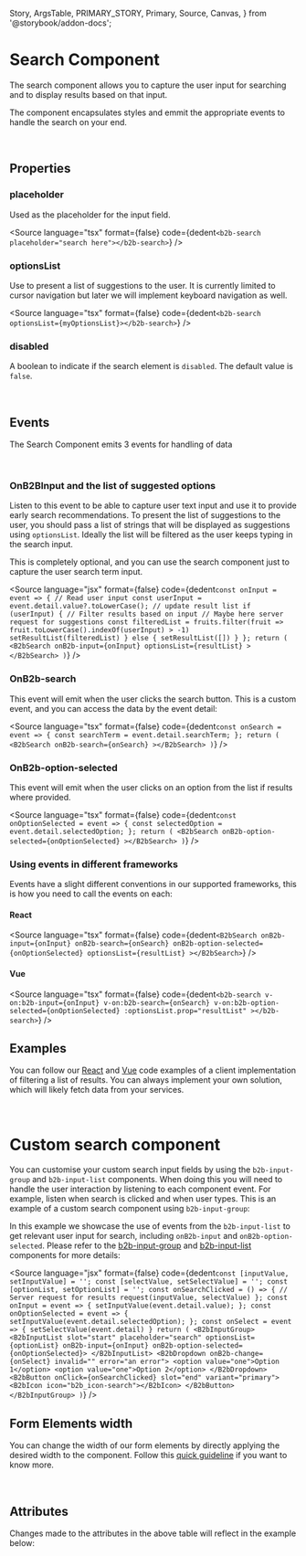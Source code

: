   Story,
  ArgsTable,
  PRIMARY_STORY,
  Primary,
  Source,
  Canvas,
} from '@storybook/addon-docs';

# Search Component

<Canvas columns={3} withSource="open" withToolbar={false}>
  <Story id="components-form-search--story-010-search" />
</Canvas>

The search component allows you to capture the user input for searching and to display results based on that input.

The component encapsulates styles and emmit the appropriate events to handle the search on your end.

<br />

## Properties

### placeholder

Used as the placeholder for the input field.

<Source
  language="tsx"
  format={false}
  code={dedent`
    <b2b-search placeholder="search here"></b2b-search>
  `}
/>

### optionsList

Use to present a list of suggestions to the user. It is currently limited to cursor navigation but later we will
implement keyboard navigation as well.

<Source
  language="tsx"
  format={false}
  code={dedent`
    <b2b-search optionsList={myOptionsList}></b2b-search>
  `}
/>

### disabled

A boolean to indicate if the search element is `disabled`. The default value is `false`.

<br />

## Events

The Search Component emits 3 events for handling of data

<br />

### OnB2BInput and the list of suggested options

Listen to this event to be able to capture user text input and use it to provide early search recommendations.
To present the list of suggestions to the user, you should pass a list of strings that will be displayed as
suggestions using `optionsList`. Ideally the list will be filtered as the user keeps typing in the search
input.

This is completely optional, and you can use the search component just to capture the user search term input.

<Source
  language="jsx"
  format={false}
  code={dedent`
  const onInput = event => {
    // Read user input
    const userInput = event.detail.value?.toLowerCase();
    // update result list
    if (userInput) {
      // Filter results based on input
      // Maybe here server request for suggestions
      const filteredList = fruits.filter(fruit => fruit.toLowerCase().indexOf(userInput) > -1)
      setResultList(filteredList)
    } else {
      setResultList([])
    }
  };
  return (
    <B2bSearch
      onB2b-input={onInput}
      optionsList={resultList}
    ></B2bSearch>
  )
  `}
/>

### OnB2b-search

This event will emit when the user clicks the search button. This is a custom event, and you can access the data by
the event detail:

<Source
  language="tsx"
  format={false}
  code={dedent`
  const onSearch = event => {
    const searchTerm = event.detail.searchTerm;
  };
  return (
    <B2bSearch
      onB2b-search={onSearch}
    ></B2bSearch>
  )
  `}
/>

### OnB2b-option-selected

This event will emit when the user clicks on an option from the list if results where provided.

<Source
  language="tsx"
  format={false}
  code={dedent`
  const onOptionSelected = event => {
    const selectedOption = event.detail.selectedOption;
  };
  return (
    <B2bSearch
      onB2b-option-selected={onOptionSelected}
    ></B2bSearch>
  )
  `}
/>

### Using events in different frameworks

Events have a slight different conventions in our supported frameworks, this is how you need to call the events on each:

#### React

<Source
  language="tsx"
  format={false}
  code={dedent`
    <B2bSearch
      onB2b-input={onInput}
      onB2b-search={onSearch}
      onB2b-option-selected={onOptionSelected}
      optionsList={resultList}
    ></B2bSearch>
  `}
/>

#### Vue

<Source
  language="tsx"
  format={false}
  code={dedent`
    <b2b-search
      v-on:b2b-input={onInput}
      v-on:b2b-search={onSearch}
      v-on:b2b-option-selected={onOptionSelected}
      :optionsList.prop="resultList"
    ></b2b-search>
  `}
/>

## Examples

You can follow our [React](https://github.com/otto-ec/b2b-react-examples/blob/main/src/components/SearchExample.tsx)
and [Vue](https://github.com/otto-ec/b2b-vue-examples/blob/main/src/components/search/Search.vue)
code examples of a client implementation of filtering a list of results.
You can always implement your own solution, which will likely fetch data from your services.

<br />

# Custom search component

You can customise your custom search input fields by using the `b2b-input-group` and `b2b-input-list` components. When
doing this you will need to handle the user interaction by listening to each component event. For example, listen
when search is clicked and when user types. This is an example of a custom search component using `b2b-input-group`:

<Canvas columns={3} withSource="open" withToolbar={false}>
  <Story id="components-form-search--story-020-custom-search" />
</Canvas>

In this example we showcase the use of events from the `b2b-input-list` to get relevant user input for search,
including `onB2b-input` and `onB2b-option-selected`. Please refer to the [b2b-input-group](?path=/docs/components-form-input-group--story-010-default) and [b2b-input-list](?path=/docs/components-form-input-list--story-010-input-list#input-list-component) components for more details:

<Source
  language="jsx"
  format={false}
  code={dedent`
    const [inputValue, setInputValue] = '';
    const [selectValue, setSelectValue] = '';
    const [optionList, setOptionList] = '';
    const onSearchClicked = () => {
      // Server request for results
      request(inputValue, selectValue)
    };
    const onInput = event => {
      setInputValue(event.detail.value);
    };
    const onOptionSelected = event => {
      setInputValue(event.detail.selectedOption);
    };
    const onSelect = event => {
      setSelectValue(event.detail)
    }
    return (
      <B2bInputGroup>
        <B2bInputList
          slot="start"
          placeholder="search"
          optionsList={optionList}
          onB2b-input={onInput}
          onB2b-option-selected={onOptionSelected}>
        </B2bInputList>
        <B2bDropdown onB2b-change={onSelect} invalid="" error="an error">
          <option value="one">Option 1</option>
          <option value="one">Option 2</option>
        </B2bDropdown>
        <B2bButton onClick={onSearchClicked} slot="end" variant="primary">
          <B2bIcon icon="b2b_icon-search"></B2bIcon>
        </B2bButton>
      </B2bInputGroup>
    )
  `}
/>

## Form Elements width

You can change the width of our form elements by directly applying the desired width to the component. Follow
this [quick guideline](?path=/story/guidelines-form-usage--page#form-elements-width) if you want to know more.

<br />

## Attributes

<ArgsTable story={PRIMARY_STORY} />
Changes made to the attributes in the above table will reflect in the example below:
<Primary />
